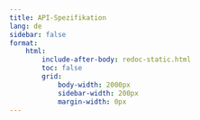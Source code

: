 ```yaml
---
title: API-Spezifikation
lang: de
sidebar: false
format:
    html:
        include-after-body: redoc-static.html
        toc: false
        grid: 
            body-width: 2000px
            sidebar-width: 200px
            margin-width: 0px
---
```




